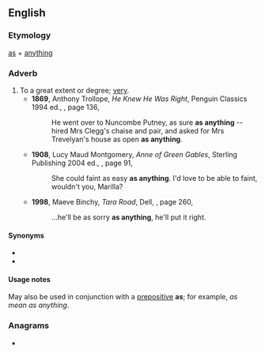 ==English==

===Etymology===
[[as]] + [[anything]]

===Adverb===
{{en-adv|-}}

# To a great extent or degree; [[very]].
#* '''1869''', Anthony Trollope, ''He Knew He Was Right'', Penguin Classics 1994 ed., {{ISBN|0140433910}}, page 136,
#*: He went over to Nuncombe Putney, as sure '''as anything''' -- hired Mrs Clegg's chaise and pair, and asked for Mrs Trevelyan's house as open '''as anything'''.
#* '''1908''', Lucy Maud Montgomery, ''Anne of Green Gables'', Sterling Publishing 2004 ed., {{ISBN|1402714513}}, page 91,
#*: She could faint as easy '''as anything'''. I'd love to be able to faint, wouldn't you, Marilla?
#* '''1998''', Maeve Binchy, ''Tara Road'', Dell, {{ISBN|0440235596}}, page 260,
#*: ...he'll be as sorry '''as anything''', he'll put it right.

====Synonyms====
* {{l|en|as all hell}}
* {{l|en|as hell}}

====Usage notes====
May also be used in conjunction with a [[prepositive]] '''as'''; for example, ''as mean as anything''.

===Anagrams===
* {{anagrams|en|syngnathia}}